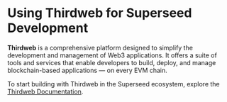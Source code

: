 
# Using Thirdweb for Superseed Development

**Thirdweb** is a comprehensive platform designed to simplify the development and management of Web3 applications. It offers a suite of tools and services that enable developers to build, deploy, and manage blockchain-based applications — on every EVM chain. 

To start building with Thirdweb in the Superseed ecosystem, explore the [Thirdweb Documentation]( https://portal.thirdweb.com/).


